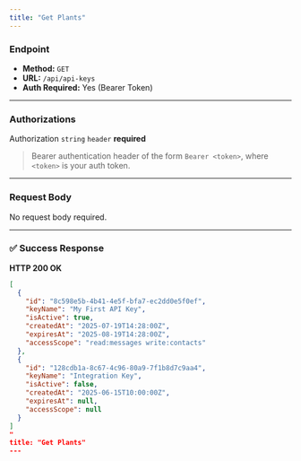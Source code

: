 ```yaml
---
title: "Get Plants"
---
```


### **Endpoint**

- **Method:** `GET`
- **URL:** `/api/api-keys`
- **Auth Required:** Yes (Bearer Token)

---

### **Authorizations**

Authorization `string` `header` **required**

> Bearer authentication header of the form `Bearer <token>`, where `<token>` is your auth token.

---

### **Request Body**

No request body required.

---

### **✅ Success Response**

**HTTP 200 OK**

```json
[
  {
    "id": "8c598e5b-4b41-4e5f-bfa7-ec2dd0e5f0ef",
    "keyName": "My First API Key",
    "isActive": true,
    "createdAt": "2025-07-19T14:28:00Z",
    "expiresAt": "2025-08-19T14:28:00Z",
    "accessScope": "read:messages write:contacts"
  },
  {
    "id": "128cdb1a-8c67-4c96-80a9-7f1b8d7c9aa4",
    "keyName": "Integration Key",
    "isActive": false,
    "createdAt": "2025-06-15T10:00:00Z",
    "expiresAt": null,
    "accessScope": null
  }
]
"
title: "Get Plants"
---
```